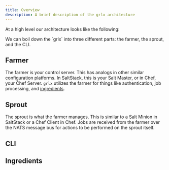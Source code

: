 ```yaml
---
title: Overview
description: A brief description of the grlx architecture
---
```



At a high level our architecture looks like the following:

<ArchitectureImage />
We can boil down the `grlx` into three different parts: the farmer, the sprout, and the CLI.

## Farmer

The farmer is your control server. This has analogs in other similar configuration platforms. In SaltStack, this is your Salt Master, or in Chef, your Chef Server. `grlx` utilizes the farmer for things like authentication, job processing, and [ingredients](/architecture/overview#ingredients).

## Sprout

The sprout is what the farmer manages. This is similar to a Salt Minion in SaltStack or a Chef Client in Chef. Jobs are received from the farmer over the NATS message bus for actions to be performed on the sprout itself.

## CLI

## Ingredients

